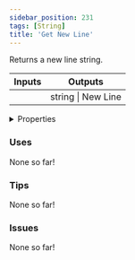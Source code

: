 ```yaml
---
sidebar_position: 231
tags: [String]
title: 'Get New Line'
---
```


Returns a new line string.



<IChip uuid="975fde92-136c-4ce5-b749-bf149b817695"/>

<table><thead><tr><th>Inputs</th><th>Outputs</th></tr></thead><tbody><tr><td /><td>string | New Line</td></tr></tbody></table>

<details>
  <summary>Properties</summary>
  <div>
    <div>
    <table>
      <tbody>
        <tr>
          <td>Is beta required?</td>
          <td>No</td>
        </tr>
        <tr>
          <td>Is chip a trolling risk?</td>
          <td>No</td>
        </tr>
        <tr>
          <td>Is chip a role assignment risk?</td>
          <td>No</td>
        </tr>
        <tr>
          <td>Chip UUID</td>
          <td>975fde92-136c-4ce5-b749-bf149b817695</td>
        </tr>
        <tr>
          <td>Room availability</td>
          <td>Available everywhere</td>
        </tr>
      </tbody>
    </table>
    </div>
  </div>
</details>

### Uses

None so far!

### Tips

None so far!

### Issues

None so far!